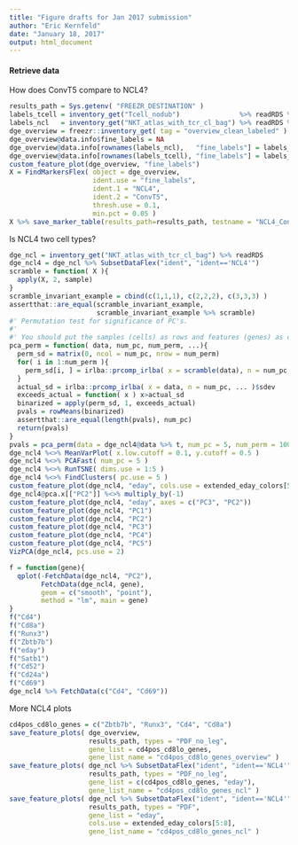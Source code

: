 ```yaml
---
title: "Figure drafts for Jan 2017 submission"
author: "Eric Kernfeld"
date: "January 18, 2017"
output: html_document
---
```


#### Retrieve data

How does ConvT5 compare to NCL4?

```r
results_path = Sys.getenv( "FREEZR_DESTINATION" )
labels_tcell = inventory_get("Tcell_nodub")               %>% readRDS %>% FetchData("cell_type")
labels_ncl   = inventory_get("NKT_atlas_with_tcr_cl_bag") %>% readRDS %>% FetchData("ident")
dge_overview = freezr::inventory_get( tag = "overview_clean_labeled" ) %>% readRDS
dge_overview@data.info$fine_labels = NA
dge_overview@data.info[rownames(labels_ncl),   "fine_labels"] = labels_ncl  [[1]] %>% as.character
dge_overview@data.info[rownames(labels_tcell), "fine_labels"] = labels_tcell[[1]] %>% as.character
custom_feature_plot(dge_overview, "fine_labels")
X = FindMarkersFlex( object = dge_overview,
                     ident.use = "fine_labels",
                     ident.1 = "NCL4",
                     ident.2 = "ConvT5",
                     thresh.use = 0.1,
                     min.pct = 0.05 )
X %>% save_marker_table(results_path=results_path, testname = "NCL4_ConvT5_all")
```

Is NCL4 two cell types?

```r
dge_ncl = inventory_get("NKT_atlas_with_tcr_cl_bag") %>% readRDS
dge_ncl4 = dge_ncl %>% SubsetDataFlex("ident", "ident=='NCL4'")
scramble = function( X ){
  apply(X, 2, sample)
}
scramble_invariant_example = cbind(c(1,1,1), c(2,2,2), c(3,3,3) )
assertthat::are_equal(scramble_invariant_example,
                      scramble_invariant_example %>% scramble)
#' Permutation test for significance of PC's. 
#'
#' You should put the samples (cells) as rows and features (genes) as columns.
pca_perm = function( data, num_pc, num_perm, ...){
  perm_sd = matrix(0, ncol = num_pc, nrow = num_perm)
  for( i in 1:num_perm ){
    perm_sd[i, ] = irlba::prcomp_irlba( x = scramble(data), n = num_pc, ... )$sdev
  }
  actual_sd = irlba::prcomp_irlba( x = data, n = num_pc, ... )$sdev
  exceeds_actual = function( x ) x>actual_sd
  binarized = apply(perm_sd, 1, exceeds_actual)
  pvals = rowMeans(binarized)
  assertthat::are_equal(length(pvals), num_pc)
  return(pvals)
}
pvals = pca_perm(data = dge_ncl4@data %>% t, num_pc = 5, num_perm = 1000 )
dge_ncl4 %<>% MeanVarPlot( x.low.cutoff = 0.1, y.cutoff = 0.5 )
dge_ncl4 %<>% PCAFast( num_pc = 5 )
dge_ncl4 %<>% RunTSNE( dims.use = 1:5 )
dge_ncl4 %<>% FindClusters( pc.use = 5 )
custom_feature_plot(dge_ncl4, "eday", cols.use = extended_eday_colors[5:8])
dge_ncl4@pca.x[["PC2"]] %<>% multiply_by(-1)
custom_feature_plot(dge_ncl4, "eday", axes = c("PC3", "PC2"))
custom_feature_plot(dge_ncl4, "PC1")
custom_feature_plot(dge_ncl4, "PC2")
custom_feature_plot(dge_ncl4, "PC3")
custom_feature_plot(dge_ncl4, "PC4")
custom_feature_plot(dge_ncl4, "PC5")
VizPCA(dge_ncl4, pcs.use = 2)

f = function(gene){
  qplot(-FetchData(dge_ncl4, "PC2"),
        FetchData(dge_ncl4, gene), 
        geom = c("smooth", "point"),
        method = "lm", main = gene)
}
f("Cd4")
f("Cd8a")
f("Runx3")
f("Zbtb7b")
f("eday")
f("Satb1")
f("Cd52")
f("Cd24a")
f("Cd69")
dge_ncl4 %>% FetchData(c("Cd4", "Cd69")) 
```


More NCL4 plots

```r
cd4pos_cd8lo_genes = c("Zbtb7b", "Runx3", "Cd4", "Cd8a")
save_feature_plots( dge_overview, 
                    results_path, types = "PDF_no_leg",
                    gene_list = cd4pos_cd8lo_genes, 
                    gene_list_name = "cd4pos_cd8lo_genes_overview" )
save_feature_plots( dge_ncl %>% SubsetDataFlex("ident", "ident=='NCL4'"), 
                    results_path, types = "PDF_no_leg",
                    gene_list = c(cd4pos_cd8lo_genes, "eday"),
                    gene_list_name = "cd4pos_cd8lo_genes_ncl" )
save_feature_plots( dge_ncl %>% SubsetDataFlex("ident", "ident=='NCL4'"), 
                    results_path, types = "PDF",
                    gene_list = "eday",
                    cols.use = extended_eday_colors[5:8],
                    gene_list_name = "cd4pos_cd8lo_genes_ncl" )

```


